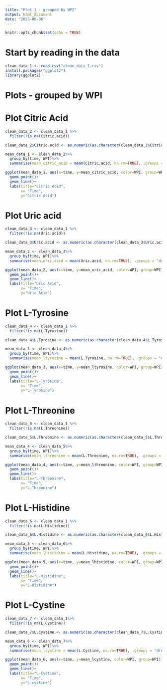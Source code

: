 ```yaml
---
title: "Plot 1 - grouped by WPI"
output: html_document
date: "2025-06-06"
---
```


```r
knitr::opts_chunk$set(echo = TRUE)
```
# Start by reading in the data 
```r
clean_data_1 <- read.csv("clean_data_1.csv")
install.packages("ggplot2")
library(ggplot2)
```

# Plots - grouped by WPI 
# Plot Citric Acid
```r

clean_data_2 <- clean_data_1 %>%
  filter(!is.na(Citric.acid))

clean_data_2$Citric.acid <- as.numeric(as.character(clean_data_2$Citric.acid))

mean_data_1 <- clean_data_2%>%
  group_by(time, WPI)%>%
  summarise(mean_citric_acid = mean(Citric.acid, na.rm=TRUE), .groups = "drop")

ggplot(mean_data_1, aes(x=time, y=mean_citric_acid, color=WPI, group=WPI))+
  geom_point()+
  geom_line()+
  labs(title="Citric Acid", 
       x= "Time", 
       y="Citric Acid")
```

# Plot Uric acid
```r
clean_data_3 <- clean_data_1 %>%
  filter(!is.na(Uric.acid))

clean_data_3$Uric.acid <- as.numeric(as.character(clean_data_3$Uric.acid))

mean_data_2 <- clean_data_3%>%
  group_by(time, WPI)%>%
  summarise(mean_uric_acid = mean(Uric.acid, na.rm=TRUE), .groups = "drop")

ggplot(mean_data_2, aes(x=time, y=mean_uric_acid, color=WPI, group=WPI))+
  geom_point()+
  geom_line()+
  labs(title="Uric Acid", 
       x= "Time", 
       y="Uric Acid")
```

# Plot L-Tyrosine
```r
clean_data_4 <- clean_data_1 %>%
  filter(!is.na(L.Tyrosine))

clean_data_4$L.Tyrosine <- as.numeric(as.character(clean_data_4$L.Tyrosine))

mean_data_3 <- clean_data_4%>%
  group_by(time, WPI)%>%
  summarise(mean_ltyrosine = mean(L.Tyrosine, na.rm=TRUE), .groups = "drop")

ggplot(mean_data_3, aes(x=time, y=mean_ltyrosine, color=WPI, group=WPI))+
  geom_point()+
  geom_line()+
  labs(title="L-Tyrosine", 
       x= "Time", 
       y="L-Tyrosine")
```

# Plot L-Threonine
```r
clean_data_5 <- clean_data_1 %>%
  filter(!is.na(L.Threonine))

clean_data_5$L.Threonine <- as.numeric(as.character(clean_data_5$L.Threonine))

mean_data_4 <- clean_data_5%>%
  group_by(time, WPI)%>%
  summarise(mean_lthreonine = mean(L.Threonine, na.rm=TRUE), .groups = "drop")

ggplot(mean_data_4, aes(x=time, y=mean_lthreonine, color=WPI, group=WPI))+
  geom_point()+
  geom_line()+
  labs(title="L-Threonine", 
       x= "Time", 
       y="L-Threonine")
```

# Plot L-Histidine
```r
clean_data_6 <- clean_data_1 %>%
  filter(!is.na(L.Histidine))

clean_data_6$L.Histidine <- as.numeric(as.character(clean_data_6$L.Histidine))

mean_data_5 <- clean_data_6%>%
  group_by(time, WPI)%>%
  summarise(mean_lhistidine = mean(L.Histidine, na.rm=TRUE), .groups = "drop")

ggplot(mean_data_5, aes(x=time, y=mean_lhistidine, color=WPI, group=WPI))+
  geom_point()+
  geom_line()+
  labs(title="L-Histidine", 
       x= "Time", 
       y="L-Histidine")
```

# Plot L-Cystine 
```r
clean_data_7 <- clean_data_1%>%
  filter(!is.na(L.Cystine))

clean_data_7$L.Cystine <- as.numeric(as.character(clean_data_7$L.Cystine))

mean_data_6 <- clean_data_7%>%
  group_by(time, WPI)%>%
  summarise(mean_lcystine = mean(L.Cystine, na.rm=TRUE), .groups = "drop")

ggplot(mean_data_6, aes(x=time, y=mean_lcystine, color=WPI, group=WPI))+
  geom_point()+
  geom_line()+
  labs(title="L-Cystine", 
       x= "Time", 
       y="L-cystine")
```

